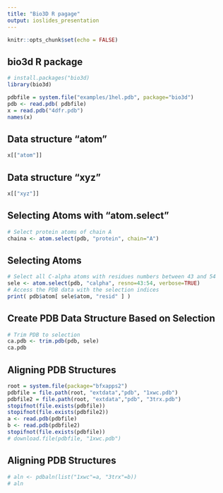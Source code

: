 ```yaml
---
title: "Bio3D R pagage"
output: ioslides_presentation
---
```


```r
knitr::opts_chunk$set(echo = FALSE)
```

## bio3d R package

```r
# install.packages("bio3d)
library(bio3d)
```


```r
pdbfile = system.file("examples/1hel.pdb", package="bio3d") 
pdb <- read.pdb( pdbfile)
x = read.pdb("4dfr.pdb")
names(x)
```

## Data structure "atom"

```r
x[["atom"]]
```


## Data structure "xyz"

```r
x[["xyz"]]
```

## Selecting Atoms with "atom.select"

```r
# Select protein atoms of chain A
chaina <- atom.select(pdb, "protein", chain="A")
```

## Selecting Atoms 

```r
# Select all C-alpha atoms with residues numbers between 43 and 54
sele <- atom.select(pdb, "calpha", resno=43:54, verbose=TRUE)
# Access the PDB data with the selection indices
print( pdb$atom[ sele$atom, "resid" ] )
```

## Create PDB Data Structure Based on Selection

```r
# Trim PDB to selection
ca.pdb <- trim.pdb(pdb, sele)
ca.pdb
```

## Aligning PDB Structures

```r
root = system.file(package="bfxapps2")
pdbfile = file.path(root, "extdata","pdb", "1xwc.pdb")
pdbfile2 = file.path(root, "extdata","pdb", "3trx.pdb")
stopifnot(file.exists(pdbfile))
stopifnot(file.exists(pdbfile2))
a <- read.pdb(pdbfile)
b <- read.pdb(pdbfile2)
stopifnot(file.exists(pdbfile))
# download.file(pdbfile, "1xwc.pdb")
```

## Aligning PDB Structures

```r
# aln <- pdbaln(list("1xwc"=a, "3trx"=b))
# aln
```





